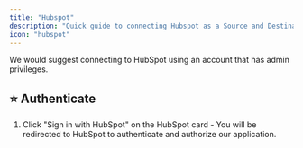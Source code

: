 ```yaml
---
title: "Hubspot"
description: "Quick guide to connecting Hubspot as a Source and Destination."
icon: "hubspot"
---
```


We would suggest connecting to HubSpot using an account that has admin privileges.

## ⭐️ Authenticate

1. Click "Sign in with HubSpot" on the HubSpot card - You will be redirected to HubSpot to authenticate and authorize our application.